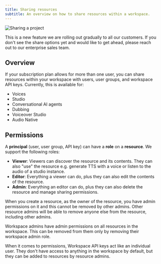 ```yaml
---
title: Sharing resources
subtitle: An overview on how to share resources within a workspace.
---
```


<img
  src="/assets/images/product-guides/workspaces/share-project.png"
  alt="Sharing a project"
  className="w-full rounded-lg"
/>

<Info>
  This is a new feature we are rolling out gradually to all our customers. If you don't see the share options yet and would like to get ahead,
  please reach out to our enterprise sales team. 
</Info>

## Overview

If your subscription plan allows for more than one user, you can share resources within your workspace with users, user groups, and workspace API keys. Currently, this is available for:
- Voices
- Studio
- Conversational AI agents
- Dubbing
- Voiceover Studio
- Audio Native


## Permissions
A **principal** (user, user group, API key) can have a **role** on a **resource**. We support the following roles:

- **Viewer**: Viewers can discover the resource and its contents. They can also "use" the resource e.g. generate TTS with a voice or listen to the audio of a studio instance.
- **Editor**: Everything a viewer can do, plus they can also edit the contents of the resource.
- **Admin**: Everything an editor can do, plus they can also delete the resource and manage sharing permissions.

When you create a resource, as the owner of the resource, you have admin permissions on it and this cannot be removed by other admins. 
Other resource admins will be able to remove anyone else from the resource, including other admins.

<Warning>
  Workspace admins have admin permissions on all resources in the workspace. This can be removed from them only by removing their workspace admin role.
</Warning>

When it comes to permissions, Workspace API keys act like an individual user. They don't have access to anything in the workspace by default, but they can be added to resources by resource admins.
